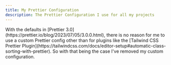 ```yaml
---
title: My Prettier Configuration
description: The Prettier Configuration I use for all my projects
---
```


<Callout type="info">
  With the defaults in [Prettier
  3.0](https://prettier.io/blog/2023/07/05/3.0.0.html), there is no reason for
  me to use a custom Prettier config other than for plugins like the [Tailwind
  CSS Prettier
  Plugin](https://tailwindcss.com/docs/editor-setup#automatic-class-sorting-with-prettier).
  So with that being the case I've removed my custom configuration.
</Callout>
